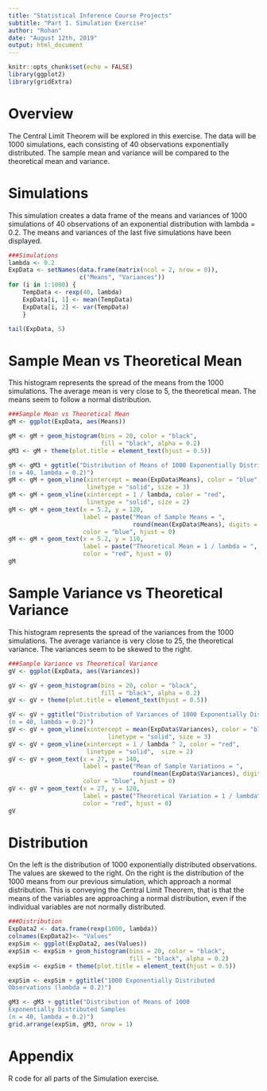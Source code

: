 ---
title: "Statistical Inference Course Projects"
subtitle: "Part I. Simulation Exercise"
author: "Rohan"
date: "August 12th, 2019"
output: html_document
---

```{r setup, include=FALSE}
knitr::opts_chunk$set(echo = FALSE)
library(ggplot2)
library(gridExtra)

```
# Overview

The Central Limit Theorem will be explored in this exercise.  The data will be 1000
simulations, each consisting of 40 observations exponentially distributed.  The 
sample mean and variance will be compared to the theoretical mean and variance.
 
# Simulations
This simulation creates a data frame of the means and variances of 1000 simulations
of 40 observations of an exponential distribution with lambda = 0.2.  The means and
variances of the last five simulations have been displayed.
 
```{r}
###Simulations
lambda <- 0.2
ExpData <- setNames(data.frame(matrix(ncol = 2, nrow = 0)),
                    c("Means", "Variances"))
for (i in 1:1000) {
    TempData <- rexp(40, lambda)
    ExpData[i, 1] <- mean(TempData)
    ExpData[i, 2] <- var(TempData)
    }

tail(ExpData, 5)

```

# Sample Mean vs Theoretical Mean
This histogram represents the spread of the means from the 1000 simulations.
The average mean is very close to 5, the theoretical mean.  The means seem to 
follow a normal distribution. 

```{r, fig.width = 7, fig.height = 3.5}
###Sample Mean vs Theoretical Mean
gM <- ggplot(ExpData, aes(Means))

gM <- gM + geom_histogram(bins = 20, color = "black", 
                          fill = "black", alpha = 0.2)
gM3 <- gM + theme(plot.title = element_text(hjust = 0.5))

gM <- gM3 + ggtitle("Distribution of Means of 1000 Exponentially Distributed Samples
(n = 40, lambda = 0.2)")
gM <- gM + geom_vline(xintercept = mean(ExpData$Means), color = "blue",
                      linetype = "solid", size = 3)
gM <- gM + geom_vline(xintercept = 1 / lambda, color = "red",
                      linetype = "solid", size = 2)
gM <- gM + geom_text(x = 5.2, y = 120,
                     label = paste("Mean of Sample Means = ",
                                   round(mean(ExpData$Means), digits = 2)),
                     color = "blue", hjust = 0)
gM <- gM + geom_text(x = 5.2, y = 110,
                     label = paste("Theoretical Mean = 1 / lambda = ", (1 / lambda)),
                     color = "red", hjust = 0)
gM

```

# Sample Variance vs Theoretical Variance
This histogram represents the spread of the variances from the 1000 simulations.
The average variance is very close to 25, the theoretical variance.  The variances
seem to be skewed to the right.

```{r, fig.width = 7, fig.height = 3.5}
###Sample Variance vs Theoretical Variance
gV <- ggplot(ExpData, aes(Variances))

gV <- gV + geom_histogram(bins = 20, color = "black",
                          fill = "black", alpha = 0.2)
gV <- gV + theme(plot.title = element_text(hjust = 0.5))

gV <- gV + ggtitle("Distribution of Variances of 1000 Exponentially Distributed Samples
(n = 40, lambda = 0.2)")
gV <- gV + geom_vline(xintercept = mean(ExpData$Variances), color = "blue",
                            linetype = "solid", size = 3)
gV <- gV + geom_vline(xintercept = 1 / lambda ^ 2, color = "red",
                      linetype = "solid",  size = 2)
gV <- gV + geom_text(x = 27, y = 140,
                     label = paste("Mean of Sample Variations = ",
                                   round(mean(ExpData$Variances), digits = 2)),
                     color = "blue", hjust = 0)
gV <- gV + geom_text(x = 27, y = 120,
                     label = paste("Theoretical Variation = 1 / lambda^2 = ", (1 / lambda^2)),
                     color = "red", hjust = 0)
gV

```

# Distribution

On the left is the distribution of 1000 exponentially distributed observations.  The values are skewed to the right.  On the right is the distribution of the 1000 means from our previous simulation, which approach a normal distribution.  This is conveying the Central Limit Theorem, that is that the means of the variables are approaching a normal distribution, even if the individual variables are not normally distributed.  

```{r, fig.width = 7, fig.height = 3.5}
###Distribution
ExpData2 <- data.frame(rexp(1000, lambda))
colnames(ExpData2)<- "Values"
expSim <- ggplot(ExpData2, aes(Values))
expSim <- expSim + geom_histogram(bins = 20, color = "black", 
                                  fill = "black", alpha = 0.2)
expSim <- expSim + theme(plot.title = element_text(hjust = 0.5))

expSim <- expSim + ggtitle("1000 Exponentially Distributed
Observations (lambda = 0.2)")

gM3 <- gM3 + ggtitle("Distribution of Means of 1000
Exponentially Distributed Samples
(n = 40, lambda = 0.2)")
grid.arrange(expSim, gM3, nrow = 1)

```

# Appendix 

R code for all parts of the Simulation exercise.

```{r, ref.label=knitr::all_labels(),echo=TRUE,eval=FALSE}
```